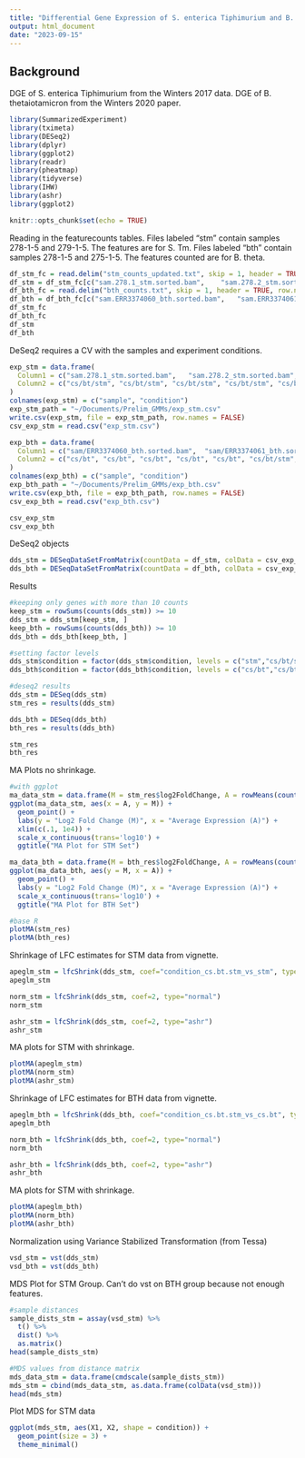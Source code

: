 ```yaml
---
title: "Differential Gene Expression of S. enterica Tiphimurium and B. thetaiotamicron"
output: html_document
date: "2023-09-15"
---
```


## Background

DGE of S. enterica Tiphimurium from the Winters 2017 data. DGE of B. thetaiotamicron from the Winters 2020 paper.

```r
library(SummarizedExperiment)
library(tximeta)
library(DESeq2)
library(dplyr)
library(ggplot2)
library(readr)
library(pheatmap)
library(tidyverse)
library(IHW)
library(ashr)
library(ggplot2)
```

```r
knitr::opts_chunk$set(echo = TRUE)
```

Reading in the featurecounts tables. Files labeled "stm" contain samples 278-1-5 and 279-1-5. The features are for S. Tm. Files labeled "bth" contain samples 278-1-5 and 275-1-5. The features counted are for B. theta.

```r
df_stm_fc = read.delim("stm_counts_updated.txt", skip = 1, header = TRUE, row.names = 1, stringsAsFactors = FALSE)
df_stm = df_stm_fc[c("sam.278.1_stm.sorted.bam",	"sam.278.2_stm.sorted.bam",	"sam.278.3_stm.sorted.bam",	"sam.278.4_stm.sorted.bam",	"sam.278.5_stm.sorted.bam",	"sam.279.1_stm.sorted.bam",	"sam.279.2_stm.sorted.bam",	"sam.279.3_stm.sorted.bam",	"sam.279.4_stm.sorted.bam",	"sam.279.5_stm.sorted.bam")] #,	"sam.stm1_stm.sorted.bam",	"sam.stm2_stm.sorted.bam", "sam.stm3_stm.sorted.bam",	"sam.stm4_stm.sorted.bam",	"sam.stm5_stm.sorted.bam"
df_bth_fc = read.delim("bth_counts.txt", skip = 1, header = TRUE, row.names = 1, stringsAsFactors = FALSE)
df_bth = df_bth_fc[c("sam.ERR3374060_bth.sorted.bam",	"sam.ERR3374061_bth.sorted.bam",	"sam.ERR3374062_bth.sorted.bam",	"sam.ERR3374063_bth.sorted.bam",	"sam.ERR3374064_bth.sorted.bam",	"sam.ERR3374065_bth.sorted.bam",	"sam.ERR3374066_bth.sorted.bam",	"sam.ERR3374067_bth.sorted.bam",	"sam.ERR3374068_bth.sorted.bam",	"sam.ERR3374069_bth.sorted.bam")]
df_stm_fc
df_bth_fc
df_stm
df_bth
```

DeSeq2 requires a CV with the samples and experiment conditions.

```r
exp_stm = data.frame(
  Column1 = c("sam.278.1_stm.sorted.bam",	"sam.278.2_stm.sorted.bam",	"sam.278.3_stm.sorted.bam",	"sam.278.4_stm.sorted.bam",	"sam.278.5_stm.sorted.bam",	"sam.279.1_stm.sorted.bam",	"sam.279.2_stm.sorted.bam",	"sam.279.3_stm.sorted.bam",	"sam.279.4_stm.sorted.bam",	"sam.279.5_stm.sorted.bam"), 
  Column2 = c("cs/bt/stm", "cs/bt/stm", "cs/bt/stm", "cs/bt/stm", "cs/bt/stm", "stm", "stm", "stm", "stm", "stm")
)
colnames(exp_stm) = c("sample", "condition")
exp_stm_path = "~/Documents/Prelim_GMMs/exp_stm.csv"
write.csv(exp_stm, file = exp_stm_path, row.names = FALSE)
csv_exp_stm = read.csv("exp_stm.csv")

exp_bth = data.frame(
  Column1 = c("sam/ERR3374060_bth.sorted.bam",	"sam/ERR3374061_bth.sorted.bam",	"sam/ERR3374062_bth.sorted.bam",	"sam/ERR3374063_bth.sorted.bam",	"sam/ERR3374064_bth.sorted.bam",	"sam/ERR3374065_bth.sorted.bam",	"sam/ERR3374066_bth.sorted.bam",	"sam/ERR3374067_bth.sorted.bam",	"sam/ERR3374068_bth.sorted.bam",	"sam/ERR3374069_bth.sorted.bam"),
  Column2 = c("cs/bt", "cs/bt", "cs/bt", "cs/bt", "cs/bt", "cs/bt/stm", "cs/bt/stm", "cs/bt/stm", "cs/bt/stm", "cs/bt/stm" )
)
colnames(exp_bth) = c("sample", "condition")
exp_bth_path = "~/Documents/Prelim_GMMs/exp_bth.csv"
write.csv(exp_bth, file = exp_bth_path, row.names = FALSE)
csv_exp_bth = read.csv("exp_bth.csv")

csv_exp_stm
csv_exp_bth
```

DeSeq2 objects

```r
dds_stm = DESeqDataSetFromMatrix(countData = df_stm, colData = csv_exp_stm, design = ~ condition)
dds_bth = DESeqDataSetFromMatrix(countData = df_bth, colData = csv_exp_bth, design = ~ condition)
```

Results

```r
#keeping only genes with more than 10 counts
keep_stm = rowSums(counts(dds_stm)) >= 10 
dds_stm = dds_stm[keep_stm, ]
keep_bth = rowSums(counts(dds_bth)) >= 10
dds_bth = dds_bth[keep_bth, ]

#setting factor levels
dds_stm$condition = factor(dds_stm$condition, levels = c("stm","cs/bt/stm"))
dds_bth$condition = factor(dds_bth$condition, levels = c("cs/bt","cs/bt/stm"))

#deseq2 results 
dds_stm = DESeq(dds_stm)
stm_res = results(dds_stm)

dds_bth = DESeq(dds_bth)
bth_res = results(dds_bth)

stm_res
bth_res
```

MA Plots no shrinkage. 
```R
#with ggplot
ma_data_stm = data.frame(M = stm_res$log2FoldChange, A = rowMeans(counts(dds_stm, normalized = TRUE)))
ggplot(ma_data_stm, aes(x = A, y = M)) +
  geom_point() +
  labs(y = "Log2 Fold Change (M)", x = "Average Expression (A)") + 
  xlim(c(.1, 1e4)) +
  scale_x_continuous(trans='log10') +
  ggtitle("MA Plot for STM Set")

ma_data_bth = data.frame(M = bth_res$log2FoldChange, A = rowMeans(counts(dds_bth, normalized = TRUE)))
ggplot(ma_data_bth, aes(y = M, x = A)) +
  geom_point() +
  labs(y = "Log2 Fold Change (M)", x = "Average Expression (A)") +
  scale_x_continuous(trans='log10') +
  ggtitle("MA Plot for BTH Set")

#base R
plotMA(stm_res)
plotMA(bth_res)
```

Shrinkage of LFC estimates for STM data from vignette. 
```R
apeglm_stm = lfcShrink(dds_stm, coef="condition_cs.bt.stm_vs_stm", type="apeglm")
apeglm_stm

norm_stm = lfcShrink(dds_stm, coef=2, type="normal")
norm_stm

ashr_stm = lfcShrink(dds_stm, coef=2, type="ashr")
ashr_stm 
```

MA plots for STM with shrinkage. 
```R
plotMA(apeglm_stm)
plotMA(norm_stm)
plotMA(ashr_stm)
```

Shrinkage of LFC estimates for BTH data from vignette.
```R
apeglm_bth = lfcShrink(dds_bth, coef="condition_cs.bt.stm_vs_cs.bt", type="apeglm")
apeglm_bth

norm_bth = lfcShrink(dds_bth, coef=2, type="normal")
norm_bth

ashr_bth = lfcShrink(dds_bth, coef=2, type="ashr")
ashr_bth
```

MA plots for STM with shrinkage. 
```R
plotMA(apeglm_bth)
plotMA(norm_bth)
plotMA(ashr_bth)
``` 

Normalization using Variance Stabilized Transformation (from Tessa)
```R
vsd_stm = vst(dds_stm)
vsd_bth = vst(dds_bth)
```

MDS Plot for STM Group. Can't do vst on BTH group because not enough features. 
```r
#sample distances
sample_dists_stm = assay(vsd_stm) %>%
  t() %>%
  dist() %>%
  as.matrix()
head(sample_dists_stm)

#MDS values from distance matrix
mds_data_stm = data.frame(cmdscale(sample_dists_stm))
mds_stm = cbind(mds_data_stm, as.data.frame(colData(vsd_stm)))
head(mds_stm)
```

Plot MDS for STM data
```R
ggplot(mds_stm, aes(X1, X2, shape = condition)) + 
  geom_point(size = 3) +
  theme_minimal()
```






